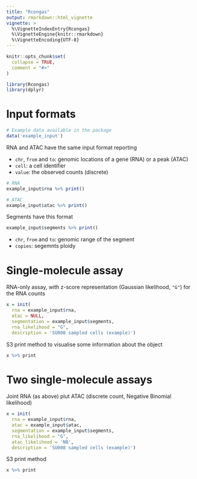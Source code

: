 ```yaml
---
title: "Rcongas"
output: rmarkdown::html_vignette
vignette: >
  %\VignetteIndexEntry{Rcongas}
  %\VignetteEngine{knitr::rmarkdown}
  %\VignetteEncoding{UTF-8}
---
```


```r
knitr::opts_chunk$set(
  collapse = TRUE,
  comment = "#>"
)
```

```r
library(Rcongas)
library(dplyr)
```
# Input formats

```r
# Example data available in the package
data('example_input')
```

RNA and ATAC have the same input format reporting

- `chr`, `from` and `to`: genomic locations of a gene (RNA) or a peak (ATAC)
- `cell`: a cell identifier
- `value`: the observed counts (discrete)

```r
# RNA
example_input$rna %>% print()
```

```r
# ATAC
example_input$atac %>% print()
```

Segments have this format

```r
example_input$segments %>% print()
```

- `chr`, `from` and `to`: genomic range of the segment
- `copies`: segemnts ploidy

# Single-molecule assay

RNA-only assay, with z-score representation (Gaussian likelihood, `"G"`) for the RNA counts

```r
x = init(
  rna = example_input$rna,
  atac = NULL,
  segmentation = example_input$segments,
  rna_likelihood = "G",
  description = 'SU008 sampled cells (example)')
```

S3 print method to visualise some information about the object

```r
x %>% print
```


<!-- ```{r, fig.width=6, fig.height=6} -->
<!-- # Select the first 5 segments to plot -->
<!-- some_segments = get_input(x, what = "segmentation") %>%  -->
<!--   filter(row_number() < 5) %>%  -->
<!--   pull(segment_id) -->

<!-- plot_data(x, what = 'histogram', segments = some_segments) -->
<!-- ``` -->

<!-- ```{r, fig.width=8, fig.height=4} -->
<!-- plot_data(x, what = 'lineplot') -->
<!-- ``` -->

<!-- ```{r, fig.width=6, fig.height=6} -->
<!-- plot_data(x, what = 'heatmap') -->
<!-- ``` -->


# Two single-molecule assays

Joint RNA (as above) plut ATAC (discrete count, Negative Binomial likelihood)

```r
x = init(
  rna = example_input$rna,
  atac = example_input$atac,
  segmentation = example_input$segments,
  rna_likelihood = "G", 
  atac_likelihood = 'NB',
  description = 'SU008 sampled cells (example)')
```

S3 print method

```r
x %>% print
```
<!-- ```{r, fig.width=6, fig.height=6} -->
<!-- plot_data(x, what = 'histogram', segments = some_segments) -->
<!-- ``` -->

<!-- ```{r, fig.width=8, fig.height=4} -->
<!-- plot_data(x, what = 'lineplot') -->
<!-- ``` -->

<!-- ```{r, fig.width=6, fig.height=8} -->
<!-- plot_data(x, what = 'heatmap') -->
<!-- ``` -->
